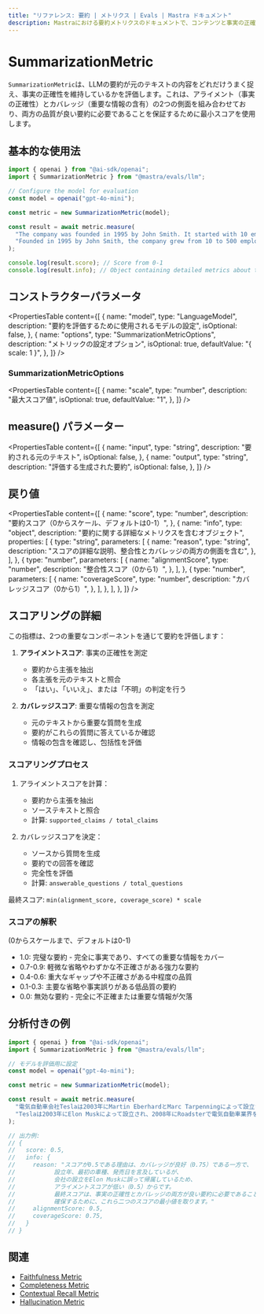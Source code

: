 ```yaml
---
title: "リファレンス: 要約 | メトリクス | Evals | Mastra ドキュメント"
description: Mastraにおける要約メトリクスのドキュメントで、コンテンツと事実の正確性に関するLLM生成の要約の品質を評価します。
---
```


# SummarizationMetric

`SummarizationMetric`は、LLMの要約が元のテキストの内容をどれだけうまく捉え、事実の正確性を維持しているかを評価します。これは、アライメント（事実の正確性）とカバレッジ（重要な情報の含有）の2つの側面を組み合わせており、両方の品質が良い要約に必要であることを保証するために最小スコアを使用します。

## 基本的な使用法

```typescript
import { openai } from "@ai-sdk/openai";
import { SummarizationMetric } from "@mastra/evals/llm";

// Configure the model for evaluation
const model = openai("gpt-4o-mini");

const metric = new SummarizationMetric(model);

const result = await metric.measure(
  "The company was founded in 1995 by John Smith. It started with 10 employees and grew to 500 by 2020. The company is based in Seattle.",
  "Founded in 1995 by John Smith, the company grew from 10 to 500 employees by 2020.",
);

console.log(result.score); // Score from 0-1
console.log(result.info); // Object containing detailed metrics about the summary
```

## コンストラクターパラメータ

<PropertiesTable
  content={[
    {
      name: "model",
      type: "LanguageModel",
      description: "要約を評価するために使用されるモデルの設定",
      isOptional: false,
    },
    {
      name: "options",
      type: "SummarizationMetricOptions",
      description: "メトリックの設定オプション",
      isOptional: true,
      defaultValue: "{ scale: 1 }",
    },
  ]}
/>

### SummarizationMetricOptions

<PropertiesTable
  content={[
    {
      name: "scale",
      type: "number",
      description: "最大スコア値",
      isOptional: true,
      defaultValue: "1",
    },
  ]}
/>

## measure() パラメーター

<PropertiesTable
  content={[
    {
      name: "input",
      type: "string",
      description: "要約される元のテキスト",
      isOptional: false,
    },
    {
      name: "output",
      type: "string",
      description: "評価する生成された要約",
      isOptional: false,
    },
  ]}
/>

## 戻り値

<PropertiesTable
  content={[
    {
      name: "score",
      type: "number",
      description: "要約スコア（0からスケール、デフォルトは0-1）",
    },
    {
      name: "info",
      type: "object",
      description: "要約に関する詳細なメトリクスを含むオブジェクト",
      properties: [
        {
          type: "string",
          parameters: [
            {
              name: "reason",
              type: "string",
              description:
                "スコアの詳細な説明、整合性とカバレッジの両方の側面を含む",
            },
          ],
        },
        {
          type: "number",
          parameters: [
            {
              name: "alignmentScore",
              type: "number",
              description: "整合性スコア（0から1）",
            },
          ],
        },
        {
          type: "number",
          parameters: [
            {
              name: "coverageScore",
              type: "number",
              description: "カバレッジスコア（0から1）",
            },
          ],
        },
      ],
    },
  ]}
/>

## スコアリングの詳細

この指標は、2つの重要なコンポーネントを通じて要約を評価します：
1. **アライメントスコア**: 事実の正確性を測定
   - 要約から主張を抽出
   - 各主張を元のテキストと照合
   - 「はい」、「いいえ」、または「不明」の判定を行う

2. **カバレッジスコア**: 重要な情報の包含を測定
   - 元のテキストから重要な質問を生成
   - 要約がこれらの質問に答えているか確認
   - 情報の包含を確認し、包括性を評価

### スコアリングプロセス

1. アライメントスコアを計算：
   - 要約から主張を抽出
   - ソーステキストと照合
   - 計算: `supported_claims / total_claims`

2. カバレッジスコアを決定：
   - ソースから質問を生成
   - 要約での回答を確認
   - 完全性を評価
   - 計算: `answerable_questions / total_questions`

最終スコア: `min(alignment_score, coverage_score) * scale`

### スコアの解釈
(0からスケールまで、デフォルトは0-1)
- 1.0: 完璧な要約 - 完全に事実であり、すべての重要な情報をカバー
- 0.7-0.9: 軽微な省略やわずかな不正確さがある強力な要約
- 0.4-0.6: 重大なギャップや不正確さがある中程度の品質
- 0.1-0.3: 主要な省略や事実誤りがある低品質の要約
- 0.0: 無効な要約 - 完全に不正確または重要な情報が欠落

## 分析付きの例

```typescript
import { openai } from "@ai-sdk/openai";
import { SummarizationMetric } from "@mastra/evals/llm";

// モデルを評価用に設定
const model = openai("gpt-4o-mini");

const metric = new SummarizationMetric(model);

const result = await metric.measure(
  "電気自動車会社Teslaは2003年にMartin EberhardとMarc Tarpenningによって設立されました。Elon Muskは2004年に最大の投資家として参加し、2008年にCEOになりました。会社の最初の車であるRoadsterは2008年に発売されました。",
  "Teslaは2003年にElon Muskによって設立され、2008年にRoadsterで電気自動車業界を革新しました。",
);

// 出力例:
// {
//   score: 0.5,
//   info: {
//     reason: "スコアが0.5である理由は、カバレッジが良好（0.75）である一方で、
//           設立年、最初の車種、発売日を言及しているが、
//           会社の設立をElon Muskに誤って帰属しているため、
//           アライメントスコアが低い（0.5）からです。
//           最終スコアは、事実の正確性とカバレッジの両方が良い要約に必要であることを
//           確保するために、これら二つのスコアの最小値を取ります。"
//     alignmentScore: 0.5,
//     coverageScore: 0.75,
//   }
// }
```

## 関連

- [Faithfulness Metric](./faithfulness)
- [Completeness Metric](./completeness)
- [Contextual Recall Metric](./contextual-recall)
- [Hallucination Metric](./hallucination)
